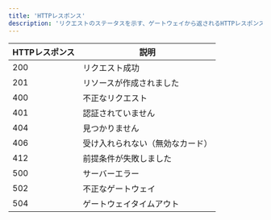 ```yaml
---
title: 'HTTPレスポンス'
description: 'リクエストのステータスを示す、ゲートウェイから返されるHTTPレスポンスコード'
---
```


| HTTPレスポンス | 説明                                  |
| ------------- | --------------------------------- |
| 200           | リクエスト成功                       |
| 201           | リソースが作成されました              |
| 400           | 不正なリクエスト                      |
| 401           | 認証されていません                    |
| 404           | 見つかりません                        |
| 406           | 受け入れられない（無効なカード）        |
| 412           | 前提条件が失敗しました                 |
| 500           | サーバーエラー                        |
| 502           | 不正なゲートウェイ                    |
| 504           | ゲートウェイタイムアウト               |
